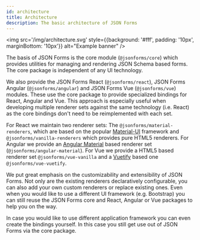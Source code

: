 ```yaml
---
id: architecture
title: Architecture
description: The basic architecture of JSON Forms
---
```


<img
  src='/img/architecture.svg'
  style={{background: '#fff', padding: '10px', marginBottom: '10px'}}
  alt="Example banner"
/>

The basis of JSON Forms is the core module (`@jsonforms/core`) which provides utilities for managing and rendering JSON Schema based forms.
The core package is independent of any UI technology.

We also provide the JSON Forms React (`@jsonforms/react`), JSON Forms Angular (`@jsonforms/angular`) and JSON Forms Vue (`@jsonforms/vue`) modules.
These use the core package to provide specialized bindings for React, Angular and Vue.
This approach is especially useful when developing multiple renderer sets against the same technology (i.e. React) as the core bindings don't need to be reimplemented with each set.

For React we maintain two renderer sets:
The `@jsonforms/material-renderers`, which are based on the popular [Material-UI](https://material-ui.com/) framework and `@jsonforms/vanilla-renderers` which provides pure HTML5 renderers.
For Angular we provide an [Angular Material](https://material.angular.io/) based renderer set (`@jsonforms/angular-material`).
For Vue we provide a HTML5 based renderer set `@jsonforms/vue-vanilla` and a [Vuetify](https://vuetifyjs.com/) based one `@jsonforms/vue-vuetify`.

We put great emphasis on the customizability and extensibility of JSON Forms.
Not only are the existing renderers declaratively configurable, you can also add your own custom renderers or replace existing ones.
Even when you would like to use a different UI framework (e.g. Bootstrap) you can still reuse the JSON Forms core and React, Angular or Vue packages to help you on the way.

In case you would like to use different application framework you can even create the bindings yourself.
In this case you still get use out of JSON Forms via the core package.

